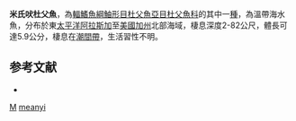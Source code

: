 {{Speciesbox
| taxon = Ruscarius meanyi
| binomial_authority = [[Jordan|Jordan]] & [[Starks|Starks]], 1895
| status = NE
| status_system = IUCN3.1
| synonyms = *''Artedius meanyi'', <small>Jordan & Starks, 1895</small>
}}
'''米氏吠杜父魚'''，為[[輻鰭魚綱|輻鰭魚綱]][[鮋形目|鮋形目]][[杜父魚亞目|杜父魚亞目]][[杜父魚科|杜父魚科]]的其中一[[種|種]]，為溫帶海水魚，分布於東[[太平洋|太平洋]][[阿拉斯加|阿拉斯加]]至[[美國|美國]][[加州|加州]]北部海域，棲息深度2-82公尺，體長可達5.9公分，棲息在[[潮間帶|潮間帶]]，生活習性不明。

==参考文献==
*{{FishBase_species|genus=Ruscarius|species=meanyi |year=2014|month=5}}

{{鮋形目小作品}}
{{Taxonbar}}
[[Category:_1895年描述的鱼类|M]]
[[Category:吠杜父魚屬|meanyi]]